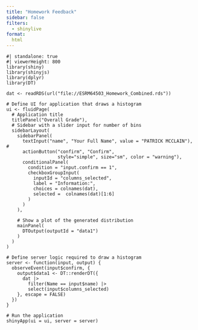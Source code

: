 ```yaml
---
title: "Homework Feedback"
sidebar: false
filters:
  - shinylive
format: 
  html
---
```


```shinylive-r
#| standalone: true
#| viewerHeight: 800
library(shiny)
library(shinyjs)
library(dplyr)
library(DT)

dat <- readRDS(url("file://⁠ESRM64503_Homework_Combined.rds"))

# Define UI for application that draws a histogram
ui <- fluidPage(
  # Application title
  titlePanel("Overall Grade"),
  # Sidebar with a slider input for number of bins 
  sidebarLayout(
    sidebarPanel(
      textInput("name", "Your Full Name", value = "PATRICK MCCLAIN"), # 
      actionButton("confirm", "Confirm", 
                   style="simple", size="sm", color = "warning"),
      conditionalPanel(
        condition = "input.confirm == 1",
        checkboxGroupInput(
          inputId = "columns_selected",
          label = "Information:",
          choices = colnames(dat),
          selected =  colnames(dat)[1:6]
        )
      )
    ),
    
    # Show a plot of the generated distribution
    mainPanel(
      DTOutput(outputId = "data1")
    )
  )
)

# Define server logic required to draw a histogram
server <- function(input, output) {
  observeEvent(input$confirm, {
    output$data1 <- DT::renderDT({
      dat |> 
        filter(Name == input$name) |> 
        select(input$columns_selected)
    }, escape = FALSE)
  })
}

# Run the application 
shinyApp(ui = ui, server = server)

```
